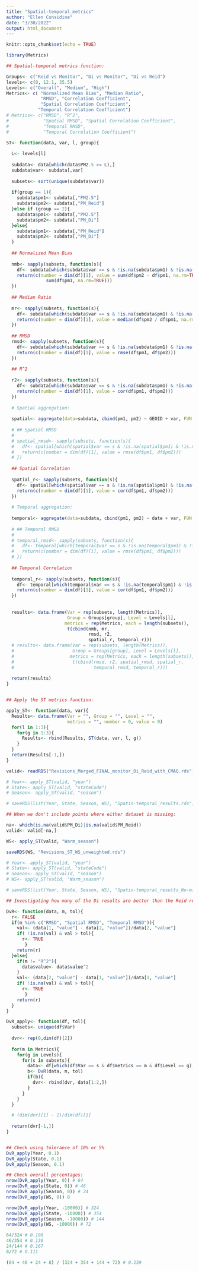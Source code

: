 ---
title: "Spatial-temporal_metrics"
author: "Ellen Considine"
date: "3/30/2022"
output: html_document
---

```{r setup, include=FALSE}
knitr::opts_chunk$set(echo = TRUE)
```


```{r}
library(Metrics)

## Spatial-temporal metrics function:

Groups<- c("Reid vs Monitor", "Di vs Monitor", "Di vs Reid")
levels<- c(0, 12.1, 35.5)
Levels<- c("Overall", "Medium", "High")
Metrics<- c( "Normalized Mean Bias", "Median Ratio",
             "RMSD", "Correlation Coefficient",
             "Spatial Correlation Coefficient",
            "Temporal Correlation Coefficient")
# Metrics<- c("RMSD", "R^2",
#             "Spatial RMSD", "Spatial Correlation Coefficient",
#             "Temporal RMSD",
#             "Temporal Correlation Coefficient")

ST<- function(data, var, l, group){
  
  L<- levels[l]
  
  subdata<- data[which(data$PM2.5 >= L),]
  subdata$var<- subdata[,var]
  
  subsets<- sort(unique(subdata$var))
  
  if(group == 1){
    subdata$pm1<- subdata[,"PM2.5"]
    subdata$pm2<- subdata[,"PM_Reid"]
  }else if (group == 2){
    subdata$pm1<- subdata[,"PM2.5"]
    subdata$pm2<- subdata[,"PM_Di"]
  }else{
    subdata$pm1<- subdata[,"PM_Reid"]
    subdata$pm2<- subdata[,"PM_Di"]
  }
  
  ## Normalized Mean Bias
  
  nmb<- sapply(subsets, function(s){
    df<- subdata[which(subdata$var == s & !is.na(subdata$pm1) & !is.na(subdata$pm2)),]
    return(c(number = dim(df)[1], value = sum(df$pm2 - df$pm1, na.rm=TRUE) /
               sum(df$pm1, na.rm=TRUE)))
  })
  
  ## Median Ratio
  
  mr<- sapply(subsets, function(s){
    df<- subdata[which(subdata$var == s & !is.na(subdata$pm1) & !is.na(subdata$pm2) & subdata$pm1 != 0),]
    return(c(number = dim(df)[1], value = median(df$pm2 / df$pm1, na.rm=TRUE)))
  })
  
  ## RMSD
  rmsd<- sapply(subsets, function(s){
    df<- subdata[which(subdata$var == s & !is.na(subdata$pm1) & !is.na(subdata$pm2)),]
    return(c(number = dim(df)[1], value = rmse(df$pm1, df$pm2)))
  })
  
  ## R^2
  
  r2<- sapply(subsets, function(s){
    df<- subdata[which(subdata$var == s & !is.na(subdata$pm1) & !is.na(subdata$pm2)),]
    return(c(number = dim(df)[1], value = cor(df$pm1, df$pm2)))
  })
  
  # Spatial aggregation:
  
  spatial<- aggregate(data=subdata, cbind(pm1, pm2) ~ GEOID + var, FUN = mean)
  
  # ## Spatial RMSD
  # 
  # spatial_rmsd<- sapply(subsets, function(s){
  #   df<- spatial[which(spatial$var == s & !is.na(spatial$pm1) & !is.na(spatial$pm2)),]
  #   return(c(number = dim(df)[1], value = rmse(df$pm1, df$pm2)))
  # })
  
  ## Spatial Correlation
  
  spatial_r<- sapply(subsets, function(s){
    df<- spatial[which(spatial$var == s & !is.na(spatial$pm1) & !is.na(spatial$pm2)),]
    return(c(number = dim(df)[1], value = cor(df$pm1, df$pm2)))
  })
  
  # Temporal aggregation:
  
  temporal<- aggregate(data=subdata, cbind(pm1, pm2) ~ date + var, FUN = mean)
  
  # ## Temporal RMSD
  # 
  # temporal_rmsd<- sapply(subsets, function(s){
  #   df<- temporal[which(temporal$var == s & !is.na(temporal$pm1) & !is.na(temporal$pm2)),]
  #   return(c(number = dim(df)[1], value = rmse(df$pm1, df$pm2)))
  # })
  
  ## Temporal Correlation
  
  temporal_r<- sapply(subsets, function(s){
    df<- temporal[which(temporal$var == s & !is.na(temporal$pm1) & !is.na(temporal$pm2)),]
    return(c(number = dim(df)[1], value = cor(df$pm1, df$pm2)))
  })
  
  
  results<- data.frame(Var = rep(subsets, length(Metrics)),
                       Group = Groups[group], Level = Levels[l],
                      metrics = rep(Metrics, each = length(subsets)),
                       t(cbind(nmb, mr,
                               rmsd, r2, 
                               spatial_r, temporal_r)))
  # results<- data.frame(Var = rep(subsets, length(Metrics)),
  #                      Group = Groups[group], Level = Levels[l],
  #                     metrics = rep(Metrics, each = length(subsets)),
  #                      t(cbind(rmsd, r2, spatial_rmsd, spatial_r, 
  #                              temporal_rmsd, temporal_r)))
  
  return(results)
}


## Apply the ST metrics function:

apply_ST<- function(data, var){
  Results<- data.frame(Var = "", Group = "", Level = "", 
                       metrics = "", number = 0, value = 0)
  for(l in 1:3){
    for(g in 1:3){
      Results<- rbind(Results, ST(data, var, l, g))
    }
  }
  return(Results[-1,])
}

valid<- readRDS("Revisions_Merged_FINAL_monitor_Di_Reid_with_CMAQ.rds")

# Year<- apply_ST(valid, "year")
# State<- apply_ST(valid, "stateCode")
# Season<- apply_ST(valid, "season")

# saveRDS(list(Year, State, Season, WS), "Spatio-temporal_results.rds")

## When we don't include points where either dataset is missing:

na<- which(is.na(valid$PM_Di)|is.na(valid$PM_Reid))
valid<- valid[-na,]

WS<- apply_ST(valid, "Warm_season")

saveRDS(WS, "Revisions_ST_WS_unweighted.rds")

# Year<- apply_ST(valid, "year")
# State<- apply_ST(valid, "stateCode")
# Season<- apply_ST(valid, "season")
# WS<- apply_ST(valid, "Warm_season")

# saveRDS(list(Year, State, Season, WS), "Spatio-temporal_results_No-missing.rds")

```

```{r}

## Investigating how many of the Di results are better than the Reid results:

DvR<- function(data, m, tol){
  r<- FALSE
  if(m %in% c("RMSD", "Spatial RMSD", "Temporal RMSD")){
    val<- (data[1, "value"] - data[2, "value"])/data[2, "value"]
    if( !is.na(val) & val > tol){
      r<- TRUE
       }
    return(r)
  }else{
    if(m != "R^2"){
      data$value<- data$value^2
    }
    val<- (data[2, "value"] - data[1, "value"])/data[1, "value"]
    if( !is.na(val) & val > tol){
      r<- TRUE
       }
    return(r)
  }
}

DvR_apply<- function(df, tol){
  subsets<- unique(df$Var)
  
  dvr<- rep(0,dim(df)[2])
  
  for(m in Metrics){
    for(g in Levels){
      for(s in subsets){
        data<- df[which(df$Var == s & df$metrics == m & df$Level == g),]
        b<- DvR(data, m, tol)
        if(b){
          dvr<- rbind(dvr, data[1:2,])
        }
      }
    }
  }

  # (dim(dvr)[1] - 1)/dim(df)[1]
  
  return(dvr[-1,])
}


## Check using tolerance of 10% or 5%
DvR_apply(Year, 0.1)
DvR_apply(State, 0.1)
DvR_apply(Season, 0.1)

## Check overall percentages:
nrow(DvR_apply(Year, 0)) # 64
nrow(DvR_apply(State, 0)) # 46
nrow(DvR_apply(Season, 0)) # 24
nrow(DvR_apply(WS, 0)) 8

nrow(DvR_apply(Year, -10000)) # 324
nrow(DvR_apply(State, -10000)) # 354
nrow(DvR_apply(Season, -10000)) # 144
nrow(DvR_apply(WS, -10000)) # 72

64/324 # 0.198
46/354 # 0.130
24/144 # 0.167
8/72 # 0.111

(64 + 46 + 24 + 8) / (324 + 354 + 144 + 72) # 0.159


```
